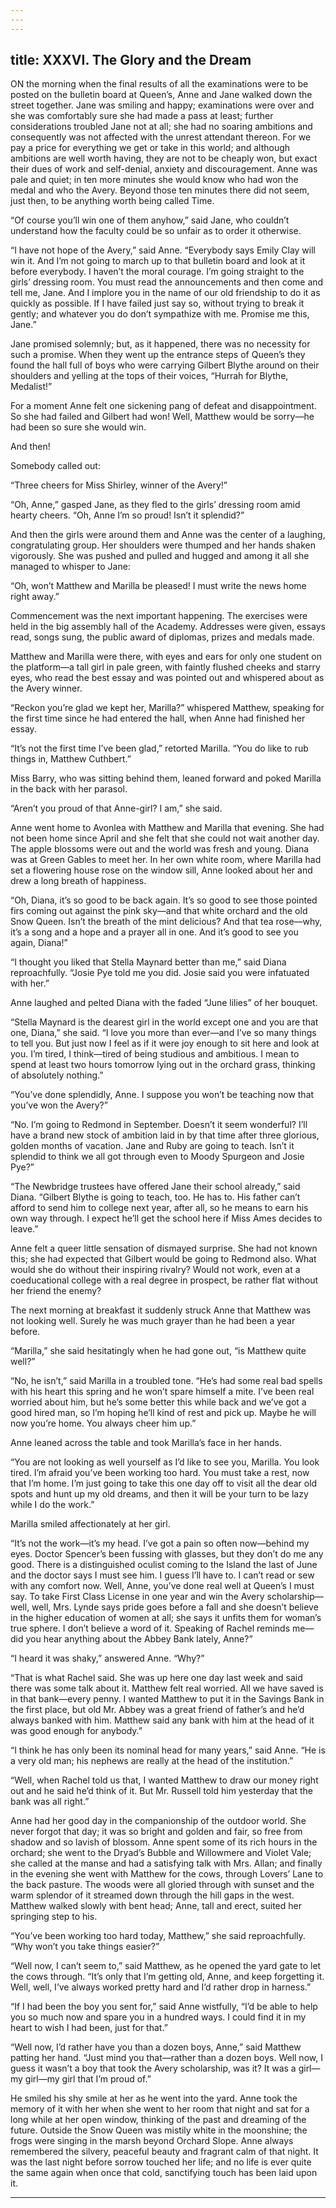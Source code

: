 ```yaml
---
---
---
```

title: XXXVI. The Glory and the Dream
---




ON the morning when the final results of all the examinations were to be posted on the bulletin board at Queen’s, Anne and Jane walked down the street together. Jane was smiling and happy; examinations were over and she was comfortably sure she had made a pass at least; further considerations troubled Jane not at all; she had no soaring ambitions and consequently was not affected with the unrest attendant thereon. For we pay a price for everything we get or take in this world; and although ambitions are well worth having, they are not to be cheaply won, but exact their dues of work and self-denial, anxiety and discouragement. Anne was pale and quiet; in ten more minutes she would know who had won the medal and who the Avery. Beyond those ten minutes there did not seem, just then, to be anything worth being called Time.

“Of course you’ll win one of them anyhow,” said Jane, who couldn’t understand how the faculty could be so unfair as to order it otherwise.

“I have not hope of the Avery,” said Anne. “Everybody says Emily Clay will win it. And I’m not going to march up to that bulletin board and look at it before everybody. I haven’t the moral courage. I’m going straight to the girls’ dressing room. You must read the announcements and then come and tell me, Jane. And I implore you in the name of our old friendship to do it as quickly as possible. If I have failed just say so, without trying to break it gently; and whatever you do don’t sympathize with me. Promise me this, Jane.”

Jane promised solemnly; but, as it happened, there was no necessity for such a promise. When they went up the entrance steps of Queen’s they found the hall full of boys who were carrying Gilbert Blythe around on their shoulders and yelling at the tops of their voices, “Hurrah for Blythe, Medalist!”

For a moment Anne felt one sickening pang of defeat and disappointment. So she had failed and Gilbert had won! Well, Matthew would be sorry—he had been so sure she would win.

And then!

Somebody called out:

“Three cheers for Miss Shirley, winner of the Avery!”

“Oh, Anne,” gasped Jane, as they fled to the girls’ dressing room amid hearty cheers. “Oh, Anne I’m so proud! Isn’t it splendid?”

And then the girls were around them and Anne was the center of a laughing, congratulating group. Her shoulders were thumped and her hands shaken vigorously. She was pushed and pulled and hugged and among it all she managed to whisper to Jane:

“Oh, won’t Matthew and Marilla be pleased! I must write the news home right away.”

Commencement was the next important happening. The exercises were held in the big assembly hall of the Academy. Addresses were given, essays read, songs sung, the public award of diplomas, prizes and medals made.

Matthew and Marilla were there, with eyes and ears for only one student on the platform—a tall girl in pale green, with faintly flushed cheeks and starry eyes, who read the best essay and was pointed out and whispered about as the Avery winner.

“Reckon you’re glad we kept her, Marilla?” whispered Matthew, speaking for the first time since he had entered the hall, when Anne had finished her essay.

“It’s not the first time I’ve been glad,” retorted Marilla. “You do like to rub things in, Matthew Cuthbert.”

Miss Barry, who was sitting behind them, leaned forward and poked Marilla in the back with her parasol.

“Aren’t you proud of that Anne-girl? I am,” she said.

Anne went home to Avonlea with Matthew and Marilla that evening. She had not been home since April and she felt that she could not wait another day. The apple blossoms were out and the world was fresh and young. Diana was at Green Gables to meet her. In her own white room, where Marilla had set a flowering house rose on the window sill, Anne looked about her and drew a long breath of happiness.

“Oh, Diana, it’s so good to be back again. It’s so good to see those pointed firs coming out against the pink sky—and that white orchard and the old Snow Queen. Isn’t the breath of the mint delicious? And that tea rose—why, it’s a song and a hope and a prayer all in one. And it’s good to see you again, Diana!”

“I thought you liked that Stella Maynard better than me,” said Diana reproachfully. “Josie Pye told me you did. Josie said you were infatuated with her.”

Anne laughed and pelted Diana with the faded “June lilies” of her bouquet.

“Stella Maynard is the dearest girl in the world except one and you are that one, Diana,” she said. “I love you more than ever—and I’ve so many things to tell you. But just now I feel as if it were joy enough to sit here and look at you. I’m tired, I think—tired of being studious and ambitious. I mean to spend at least two hours tomorrow lying out in the orchard grass, thinking of absolutely nothing.”

“You’ve done splendidly, Anne. I suppose you won’t be teaching now that you’ve won the Avery?”

“No. I’m going to Redmond in September. Doesn’t it seem wonderful? I’ll have a brand new stock of ambition laid in by that time after three glorious, golden months of vacation. Jane and Ruby are going to teach. Isn’t it splendid to think we all got through even to Moody Spurgeon and Josie Pye?”

“The Newbridge trustees have offered Jane their school already,” said Diana. “Gilbert Blythe is going to teach, too. He has to. His father can’t afford to send him to college next year, after all, so he means to earn his own way through. I expect he’ll get the school here if Miss Ames decides to leave.”

Anne felt a queer little sensation of dismayed surprise. She had not known this; she had expected that Gilbert would be going to Redmond also. What would she do without their inspiring rivalry? Would not work, even at a coeducational college with a real degree in prospect, be rather flat without her friend the enemy?

The next morning at breakfast it suddenly struck Anne that Matthew was not looking well. Surely he was much grayer than he had been a year before.

“Marilla,” she said hesitatingly when he had gone out, “is Matthew quite well?”

“No, he isn’t,” said Marilla in a troubled tone. “He’s had some real bad spells with his heart this spring and he won’t spare himself a mite. I’ve been real worried about him, but he’s some better this while back and we’ve got a good hired man, so I’m hoping he’ll kind of rest and pick up. Maybe he will now you’re home. You always cheer him up.”

Anne leaned across the table and took Marilla’s face in her hands.

“You are not looking as well yourself as I’d like to see you, Marilla. You look tired. I’m afraid you’ve been working too hard. You must take a rest, now that I’m home. I’m just going to take this one day off to visit all the dear old spots and hunt up my old dreams, and then it will be your turn to be lazy while I do the work.”

Marilla smiled affectionately at her girl.

“It’s not the work—it’s my head. I’ve got a pain so often now—behind my eyes. Doctor Spencer’s been fussing with glasses, but they don’t do me any good. There is a distinguished oculist coming to the Island the last of June and the doctor says I must see him. I guess I’ll have to. I can’t read or sew with any comfort now. Well, Anne, you’ve done real well at Queen’s I must say. To take First Class License in one year and win the Avery scholarship—well, well, Mrs. Lynde says pride goes before a fall and she doesn’t believe in the higher education of women at all; she says it unfits them for woman’s true sphere. I don’t believe a word of it. Speaking of Rachel reminds me—did you hear anything about the Abbey Bank lately, Anne?”

“I heard it was shaky,” answered Anne. “Why?”

“That is what Rachel said. She was up here one day last week and said there was some talk about it. Matthew felt real worried. All we have saved is in that bank—every penny. I wanted Matthew to put it in the Savings Bank in the first place, but old Mr. Abbey was a great friend of father’s and he’d always banked with him. Matthew said any bank with him at the head of it was good enough for anybody.”

“I think he has only been its nominal head for many years,” said Anne. “He is a very old man; his nephews are really at the head of the institution.”

“Well, when Rachel told us that, I wanted Matthew to draw our money right out and he said he’d think of it. But Mr. Russell told him yesterday that the bank was all right.”

Anne had her good day in the companionship of the outdoor world. She never forgot that day; it was so bright and golden and fair, so free from shadow and so lavish of blossom. Anne spent some of its rich hours in the orchard; she went to the Dryad’s Bubble and Willowmere and Violet Vale; she called at the manse and had a satisfying talk with Mrs. Allan; and finally in the evening she went with Matthew for the cows, through Lovers’ Lane to the back pasture. The woods were all gloried through with sunset and the warm splendor of it streamed down through the hill gaps in the west. Matthew walked slowly with bent head; Anne, tall and erect, suited her springing step to his.

“You’ve been working too hard today, Matthew,” she said reproachfully. “Why won’t you take things easier?”

“Well now, I can’t seem to,” said Matthew, as he opened the yard gate to let the cows through. “It’s only that I’m getting old, Anne, and keep forgetting it. Well, well, I’ve always worked pretty hard and I’d rather drop in harness.”

“If I had been the boy you sent for,” said Anne wistfully, “I’d be able to help you so much now and spare you in a hundred ways. I could find it in my heart to wish I had been, just for that.”

“Well now, I’d rather have you than a dozen boys, Anne,” said Matthew patting her hand. “Just mind you that—rather than a dozen boys. Well now, I guess it wasn’t a boy that took the Avery scholarship, was it? It was a girl—my girl—my girl that I’m proud of.”

He smiled his shy smile at her as he went into the yard. Anne took the memory of it with her when she went to her room that night and sat for a long while at her open window, thinking of the past and dreaming of the future. Outside the Snow Queen was mistily white in the moonshine; the frogs were singing in the marsh beyond Orchard Slope. Anne always remembered the silvery, peaceful beauty and fragrant calm of that night. It was the last night before sorrow touched her life; and no life is ever quite the same again when once that cold, sanctifying touch has been laid upon it.





* * *